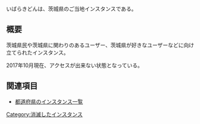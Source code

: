 {{Infobox instance
| Name          = いばらきどん
| Domain        = https://mstdn.ibaraki.jp/
| Admin         = [https://mstdn.ibaraki.jp/@kanrisha 管理者だっぺ]
| Country       = 日本
| Start         = 2017年6月2日
| Kifu          = なし
| Alias         = なし
}}いばらきどんは、茨城県のご当地インスタンスである。

== 概要 ==
茨城県民や茨城県に関わりのあるユーザー、茨城県が好きなユーザーなどに向け立てられたインスタンス。

2017年10月現在、アクセスが出来ない状態となっている。

== 関連項目 ==
* [[都道府県のインスタンス一覧]]

{{DEFAULTSORT:いばらき}}
[[Category:消滅したインスタンス]]